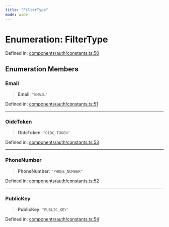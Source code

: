 ```yaml
---
title: "FilterType"
mode: wide
---
```

  
# Enumeration: FilterType

Defined in: [components/auth/constants.ts:50](https://github.com/tkhq/sdk/blob/ee72856c3f450731d7501ab05001215768b71500/packages/sdk-react/src/components/auth/constants.ts#L50)

## Enumeration Members

### Email

> **Email**: `"EMAIL"`

Defined in: [components/auth/constants.ts:51](https://github.com/tkhq/sdk/blob/ee72856c3f450731d7501ab05001215768b71500/packages/sdk-react/src/components/auth/constants.ts#L51)

***

### OidcToken

> **OidcToken**: `"OIDC_TOKEN"`

Defined in: [components/auth/constants.ts:53](https://github.com/tkhq/sdk/blob/ee72856c3f450731d7501ab05001215768b71500/packages/sdk-react/src/components/auth/constants.ts#L53)

***

### PhoneNumber

> **PhoneNumber**: `"PHONE_NUMBER"`

Defined in: [components/auth/constants.ts:52](https://github.com/tkhq/sdk/blob/ee72856c3f450731d7501ab05001215768b71500/packages/sdk-react/src/components/auth/constants.ts#L52)

***

### PublicKey

> **PublicKey**: `"PUBLIC_KEY"`

Defined in: [components/auth/constants.ts:54](https://github.com/tkhq/sdk/blob/ee72856c3f450731d7501ab05001215768b71500/packages/sdk-react/src/components/auth/constants.ts#L54)
